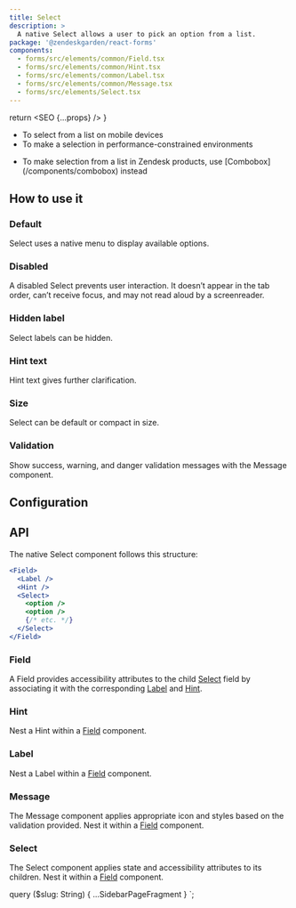 ```yaml
---
title: Select
description: >
  A native Select allows a user to pick an option from a list.
package: '@zendeskgarden/react-forms'
components:
  - forms/src/elements/common/Field.tsx
  - forms/src/elements/common/Hint.tsx
  - forms/src/elements/common/Label.tsx
  - forms/src/elements/common/Message.tsx
  - forms/src/elements/Select.tsx
---
```



  return <SEO {...props} />
}

<Usage>
  <Use>
    <ul>
      <li>To select from a list on mobile devices</li>
      <li>To make a selection in performance-constrained environments</li>
    </ul>
  </Use>
  <Misuse>
    <ul>
      <li>
        <Markdown>
          To make selection from a list in Zendesk products, use [Combobox](/components/combobox)
          instead
        </Markdown>
      </li>
    </ul>
  </Misuse>
</Usage>

## How to use it

### Default

Select uses a native menu to display available options.


<CodeExample code={DefaultCode}>
  <Default />
</CodeExample>

### Disabled

A disabled Select prevents user interaction. It doesn’t appear in the tab order, can’t receive focus, and may not read
aloud by a screenreader.


<CodeExample code={DisabledCode}>
  <Disabled />
</CodeExample>

### Hidden label

Select labels can be hidden.


<CodeExample code={HiddenCode}>
  <Hidden />
</CodeExample>

### Hint text

Hint text gives further clarification.


<CodeExample code={HintCode}>
  <Hint />
</CodeExample>

### Size

Select can be default or compact in size.


<CodeExample code={SizeCode}>
  <Size />
</CodeExample>

### Validation

Show success, warning, and danger validation messages with the Message component.


<CodeExample code={ValidationCode}>
  <Validation />
</CodeExample>

## Configuration

<Configuration reactPackage={props.data.mdx.package} components={props.data.mdx.components} />

## API

The native Select component follows this structure:

```jsx
<Field>
  <Label />
  <Hint />
  <Select>
    <option />
    <option />
    {/* etc. */}
  </Select>
</Field>
```

### Field

<Component components={props.data.mdx.components} componentName="field" />

A Field provides accessibility attributes to the child [Select](#select) field by associating it
with the corresponding [Label](#label) and [Hint](#hint).

<PropSheet components={props.data.mdx.components} componentName="field" />

### Hint

<Component components={props.data.mdx.components} componentName="hint" />

Nest a Hint within a [Field](#field) component.

<PropSheet components={props.data.mdx.components} componentName="hint" />

### Label

<Component components={props.data.mdx.components} componentName="label" />

Nest a Label within a [Field](#field) component.

<PropSheet components={props.data.mdx.components} componentName="label" />

### Message

<Component components={props.data.mdx.components} componentName="message" />

The Message component applies appropriate icon and styles based on the validation provided. Nest
it within a [Field](#field) component.

<PropSheet components={props.data.mdx.components} componentName="message" />

### Select

<Component components={props.data.mdx.components} componentName="select" />

The Select component applies state and accessibility attributes to its children. Nest it within a
[Field](#field) component.

<PropSheet components={props.data.mdx.components} componentName="select" />


  query ($slug: String) {
    ...SidebarPageFragment
  }
`;
